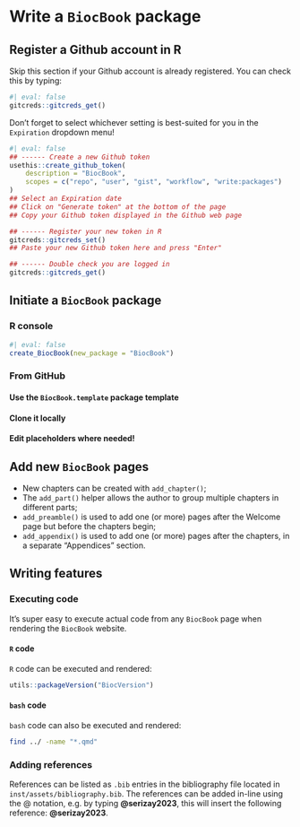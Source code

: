 # Write a `BiocBook` package

## Register a Github account in R

::: {.callout-warning icon='true'}

Skip this section if your Github account is already registered. You can 
check this by typing: 

```r
#| eval: false
gitcreds::gitcreds_get()
```

:::

Don't forget to select whichever setting 
is best-suited for you in the `Expiration` dropdown menu!

```r
#| eval: false
## ------ Create a new Github token
usethis::create_github_token(
    description = "BiocBook", 
    scopes = c("repo", "user", "gist", "workflow", "write:packages")
)
## Select an Expiration date 
## Click on "Generate token" at the bottom of the page
## Copy your Github token displayed in the Github web page

## ------ Register your new token in R
gitcreds::gitcreds_set()
## Paste your new Github token here and press "Enter"

## ------ Double check you are logged in
gitcreds::gitcreds_get()
```

## Initiate a `BiocBook` package

::: {.panel-tabset group="tools-tabset"}

### R console

```r
#| eval: false
create_BiocBook(new_package = "BiocBook")
```

### From GitHub

#### Use the `BiocBook.template` package template {-}

#### Clone it locally {-}

#### Edit placeholders where needed! {-}

:::

## Add new `BiocBook` pages

- New chapters can be created with `add_chapter()`; 
- The `add_part()` helper allows the author to group multiple chapters in different parts; 
- `add_preamble()` is used to add one (or more) pages after the Welcome page but before the chapters begin; 
- `add_appendix()` is used to add one (or more) pages after the chapters, in a separate "Appendices" section. 

## Writing features 

### Executing code

It's super easy to execute actual code from any `BiocBook` page when rendering the `BiocBook` website. 

#### `R` code

`R` code can be executed and rendered: 

```r
utils::packageVersion("BiocVersion")
```

#### `bash` code

`bash` code can also be executed and rendered: 

```sh
find ../ -name "*.qmd"
```

<!-- 
#### `python` code

Finally, `python` code can also be executed and rendered: 

```python
#| eval: false
import os
os.getcwd()
```

For the rendering of `python` code, you will be limited to 
the `python` packages installed in the Github worker. These packages can be 
listed in the `inst/assets/requirements.txt` file, e.g.: 

```txt
#| eval: false
numpy
pandas >= 2.0.0
```
 -->



### Adding references

References can be listed as `.bib` entries in the bibliography file located in 
`inst/assets/bibliography.bib`. The references can be added in-line using the @ notation, 
 e.g. by typing **\@serizay2023**, this will insert the following reference: **@serizay2023**. 